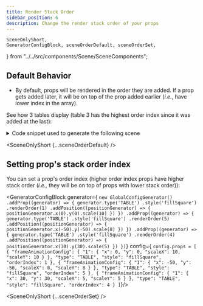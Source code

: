 ```yaml
---
title: Render Stack Order
sidebar_position: 6
description: Change the render stack order of your props
---
```


    SceneOnlyShort,
    GeneratorConfigBlock, sceneOrderDefault, sceneOrderSet,
} from "../../src/components/Scene/SceneComponents";

## Default Behavior

* By default, props will be rendered in the order they are added.
If a prop gets added later, it will be on top of the prop added earlier (*i.e.*, have lower index in the array).

See how 3 tables display (table 3 has the highest order index since it was added at the last):
<details>
    <summary>Code snippet used to generate the following scene</summary>
    <GeneratorConfigBlock
        generator={
            `new GlobalConfigGenerator()
    .addProp((generator) => {
            generator.type('TABLE')
                .style('fillSquare')
                .addPosition((positionGenerator) => {
                    positionGenerator.x(0).y(0).scale(10)
                })
    })
    .addProp((generator) => {
        generator.type('TABLE')
            .style('fillSquare')
            .addPosition((positionGenerator) => {
                positionGenerator.x(-50).y(-50).scale(8)
            })
    })
    .addProp((generator) => {
        generator.type('TABLE')
            .style('fillSquare')
            .addPosition((positionGenerator) => {
                positionGenerator.x(30).y(30).scale(5)
            })
    })`}
        config={
            `config.props = [
      {
        "frameAnimationConfig": {
          "1": {
            "x": 0,
            "y": 0,
            "scaleX": 10,
            "scaleY": 10
          }
        },
        "type": "TABLE",
        "style": "fillSquare"
      },
      {
        "frameAnimationConfig": {
          "1": {
            "x": -50,
            "y": -50,
            "scaleX": 8,
            "scaleY": 8
          }
        },
        "type": "TABLE",
        "style": "fillSquare"
      },
      {
        "frameAnimationConfig": {
          "1": {
            "x": 30,
            "y": 30,
            "scaleX": 5,
            "scaleY": 5
          }
        },
        "type": "TABLE",
        "style": "fillSquare"
      }
    ]`}/>
</details>

<SceneOnlyShort {...sceneOrderDefault} />

## Setting prop's stack order index

You can set a prop's order index (higher order index props have higher stack order (*i.e.,* they will be on top of props with lower stack order)):

<GeneratorConfigBlock
    generator={
        `new GlobalConfigGenerator()
    .addProp((generator) => {
            generator.type('TABLE')
                .style('fillSquare')
                .renderOrder(1)
                .addPosition((positionGenerator) => {
                    positionGenerator.x(0).y(0).scale(10)
                })
        })
    .addProp((generator) => {
        generator.type('TABLE')
            .style('fillSquare')
            .renderOrder(5)
            .addPosition((positionGenerator) => {
                positionGenerator.x(-50).y(-50).scale(8)
            })
    })
    .addProp((generator) => {
        generator.type('TABLE')
            .style('fillSquare')
            .renderOrder(4)
            .addPosition((positionGenerator) => {
                positionGenerator.x(30).y(30).scale(5)
            })
    })`}
    config={
        `config.props = [
      {
        "frameAnimationConfig": {
          "1": {
            "x": 0,
            "y": 0,
            "scaleX": 10,
            "scaleY": 10
          }
        },
        "type": "TABLE",
        "style": "fillSquare",
        "orderIndex": 1
      },
      {
        "frameAnimationConfig": {
          "1": {
            "x": -50,
            "y": -50,
            "scaleX": 8,
            "scaleY": 8
          }
        },
        "type": "TABLE",
        "style": "fillSquare",
        "orderIndex": 5
      },
      {
        "frameAnimationConfig": {
          "1": {
            "x": 30,
            "y": 30,
            "scaleX": 5,
            "scaleY": 5
          }
        },
        "type": "TABLE",
        "style": "fillSquare",
        "orderIndex": 4
      }
    ]`}/>


<SceneOnlyShort {...sceneOrderSet} />